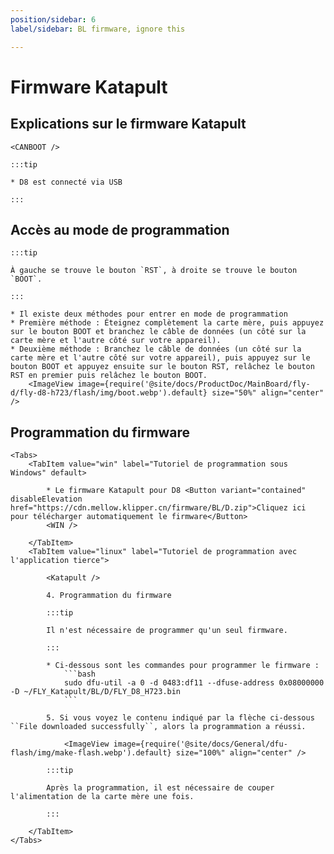 ```yaml
---
position/sidebar: 6
label/sidebar: BL firmware, ignore this

---
```



# Firmware Katapult

## Explications sur le firmware Katapult

    <CANBOOT />

    :::tip

    * D8 est connecté via USB

    :::

## Accès au mode de programmation

    :::tip

    À gauche se trouve le bouton `RST`, à droite se trouve le bouton `BOOT`.

    :::

    * Il existe deux méthodes pour entrer en mode de programmation
    * Première méthode : Éteignez complètement la carte mère, puis appuyez sur le bouton BOOT et branchez le câble de données (un côté sur la carte mère et l'autre côté sur votre appareil).
    * Deuxième méthode : Branchez le câble de données (un côté sur la carte mère et l'autre côté sur votre appareil), puis appuyez sur le bouton BOOT et appuyez ensuite sur le bouton RST, relâchez le bouton RST en premier puis relâchez le bouton BOOT.
        <ImageView image={require('@site/docs/ProductDoc/MainBoard/fly-d/fly-d8-h723/flash/img/boot.webp').default} size="50%" align="center" />

## Programmation du firmware
    <Tabs>
        <TabItem value="win" label="Tutoriel de programmation sous Windows" default>

            * Le firmware Katapult pour D8 <Button variant="contained" disableElevation href="https://cdn.mellow.klipper.cn/firmware/BL/D.zip">Cliquez ici pour télécharger automatiquement le firmware</Button>
            <WIN />

        </TabItem>
        <TabItem value="linux" label="Tutoriel de programmation avec l'application tierce">

            <Katapult />

            4. Programmation du firmware

            :::tip

            Il n'est nécessaire de programmer qu'un seul firmware.

            :::

            * Ci-dessous sont les commandes pour programmer le firmware :
                ```bash
                sudo dfu-util -a 0 -d 0483:df11 --dfuse-address 0x08000000 -D ~/FLY_Katapult/BL/D/FLY_D8_H723.bin
                ```

            5. Si vous voyez le contenu indiqué par la flèche ci-dessous ``File downloaded successfully``, alors la programmation a réussi.

                <ImageView image={require('@site/docs/General/dfu-flash/img/make-flash.webp').default} size="100%" align="center" />

            :::tip

            Après la programmation, il est nécessaire de couper l'alimentation de la carte mère une fois.

            :::

        </TabItem>
    </Tabs>